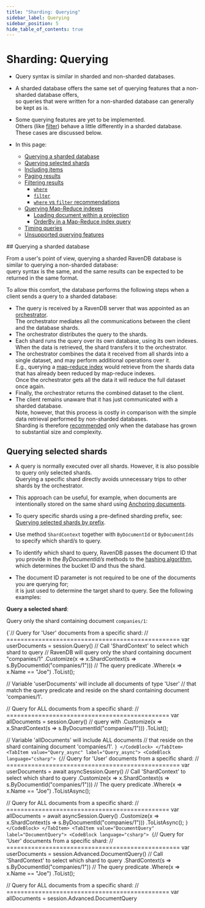 ```yaml
---
title: "Sharding: Querying"
sidebar_label: Querying
sidebar_position: 5
hide_table_of_contents: true
---
```



# Sharding: Querying
<Admonition type="note" title="Note">

* Query syntax is similar in sharded and non-sharded databases.  

* A sharded database offers the same set of querying features that a non-sharded database offers,  
  so queries that were written for a non-sharded database can generally be kept as is.  

* Some querying features are yet to be implemented.   
  Others (like [filter](../sharding/querying.mdx#filtering-results-in-a-sharded-database)) behave a little differently in a sharded database. 
  These cases are discussed below.  

* In this page:  
  * [Querying a sharded database](../sharding/querying.mdx#querying-a-sharded-database)
  * [Querying selected shards](../sharding/querying.mdx#querying-selected-shards)
  * [Including items](../sharding/querying.mdx#including-items)
  * [Paging results](../sharding/querying.mdx#paging-results)
  * [Filtering results](../sharding/querying.mdx#filtering-results)
      * [`where`](../sharding/querying.mdx#section)
      * [`filter`](../sharding/querying.mdx#section-1)
      * [`where` vs `filter` recommendations](../sharding/querying.mdx#vsrecommendations)
  * [Querying Map-Reduce indexes](../sharding/querying.mdx#querying-map-reduce-indexes)
     * [Loading document within a projection](../sharding/querying.mdx#loading-document-within-a-projection)  
     * [OrderBy in a Map-Reduce index query](../sharding/querying.mdx#orderby-in-a-map-reduce-index-query)     
  * [Timing queries](../sharding/querying.mdx#timing-queries)
  * [Unsupported querying features](../sharding/querying.mdx#unsupported-querying-features)  
  
</Admonition>
## Querying a sharded database

From a user's point of view, querying a sharded RavenDB database is similar to querying a non-sharded database:  
query syntax is the same, and the same results can be expected to be returned in the same format.  

To allow this comfort, the database performs the following steps when a client sends a query to a sharded database:  

* The query is received by a RavenDB server that was appointed as an [orchestrator](../sharding/overview.mdx#client-server-communication).  
  The orchestrator mediates all the communications between the client and the database shards.  
* The orchestrator distributes the query to the shards.  
* Each shard runs the query over its own database, using its own indexes.  
  When the data is retrieved, the shard transfers it to the orchestrator.  
* The orchestrator combines the data it received from all shards into a single dataset, and may perform additional operations over it.  
  E.g., querying a [map-reduce index](../sharding/indexing.mdx#map-reduce-indexes-on-a-sharded-database) would retrieve from the shards data that has already been reduced by map-reduce indexes.  
  Once the orchestrator gets all the data it will reduce the full dataset once again.  
* Finally, the orchestrator returns the combined dataset to the client.  
* The client remains unaware that it has just communicated with a sharded database.  
  Note, however, that this process is costly in comparison with the simple data retrieval performed by non-sharded databases.  
  Sharding is therefore [recommended](../sharding/overview.mdx#when-should-sharding-be-used) only when the database has grown to substantial size and complexity.  



## Querying selected shards

* A query is normally executed over all shards. However, it is also possible to query only selected shards.  
  Querying a specific shard directly avoids unnecessary trips to other shards by the orchestrator.

* This approach can be useful, for example, when documents are intentionally stored on the same shard using [Anchoring documents](../sharding/administration/anchoring-documents.mdx).

* To query specific shards using a pre-defined sharding prefix, see: [Querying selected shards by prefix](../sharding/administration/sharding-by-prefix.mdx#querying-selected-shards-by-prefix).
* Use method `ShardContext` together with `ByDocumentId` or `ByDocumentIds` to specify which shard/s to query.

* To identify which shard to query, RavenDB passes the document ID that you provide in the _ByDocumentId/s_ methods
  to the [hashing algorithm](../sharding/overview.mdx#how-documents-are-distributed-among-shards), which determines the bucket ID and thus the shard.

* The document ID parameter is not required to be one of the documents you are querying for;  
  it is just used to determine the target shard to query. See the following examples:  

<Admonition type="note" title="Note">

**Query a selected shard**:  

Query only the shard containing document `companies/1`:

<Tabs groupId='languageSyntax'>
<TabItem value="Query" label="Query">
<CodeBlock language="csharp">
{`// Query for 'User' documents from a specific shard:
// =================================================
var userDocuments = session.Query<User>()
     // Call 'ShardContext' to select which shard to query
     // RavenDB will query only the shard containing document "companies/1"
    .Customize(x => x.ShardContext(s => s.ByDocumentId("companies/1")))
     // The query predicate
    .Where(x => x.Name == "Joe")
    .ToList();

// Variable 'userDocuments' will include all documents of type 'User'
// that match the query predicate and reside on the shard containing document 'companies/1'.

// Query for ALL documents from a specific shard:
// ==============================================
var allDocuments = session.Query<object>() // query with <object>
    .Customize(x => x.ShardContext(s => s.ByDocumentId("companies/1")))
    .ToList();

// Variable 'allDocuments' will include ALL documents
// that reside on the shard containing document 'companies/1'.
`}
</CodeBlock>
</TabItem>
<TabItem value="Query_async" label="Query_async">
<CodeBlock language="csharp">
{`// Query for 'User' documents from a specific shard:
// =================================================
var userDocuments = await asyncSession.Query<User>()
     // Call 'ShardContext' to select which shard to query
    .Customize(x => x.ShardContext(s => s.ByDocumentId("companies/1")))
     // The query predicate
    .Where(x => x.Name == "Joe")
    .ToListAsync();

// Query for ALL documents from a specific shard:
// ==============================================
var allDocuments = await asyncSession.Query<object>()
    .Customize(x => x.ShardContext(s => s.ByDocumentId("companies/1")))
    .ToListAsync();
`}
</CodeBlock>
</TabItem>
<TabItem value="DocumentQuery" label="DocumentQuery">
<CodeBlock language="csharp">
{`// Query for 'User' documents from a specific shard:
// =================================================
var userDocuments = session.Advanced.DocumentQuery<User>()
    // Call 'ShardContext' to select which shard to query
    .ShardContext(s => s.ByDocumentId("companies/1"))
    // The query predicate
    .Where(x => x.Name == "Joe")
    .ToList();

// Query for ALL documents from a specific shard:
// ==============================================
var allDocuments = session.Advanced.DocumentQuery<object>()
    .ShardContext(s => s.ByDocumentId("companies/1"))
    .ToList();
`}
</CodeBlock>
</TabItem>
<TabItem value="DocumentQuery_async" label="DocumentQuery_async">
<CodeBlock language="csharp">
{`// Query for 'User' documents from a specific shard:
// =================================================
var userDocuments = await asyncSession.Advanced.AsyncDocumentQuery<User>()
    // Call 'ShardContext' to select which shard to query
    .ShardContext(s => s.ByDocumentId("companies/1"))
    // The query predicate
    .WhereEquals(x => x.Name, "Joe")
    .ToListAsync();

// Query for ALL documents from a specific shard:
// ==============================================
var allDocuments = await asyncSession.Advanced.AsyncDocumentQuery<object>()
    .ShardContext(s => s.ByDocumentId("companies/1"))
    .ToListAsync();
`}
</CodeBlock>
</TabItem>
<TabItem value="RQL" label="RQL">
<CodeBlock language="sql">
{`// Query for 'User' documents from a specific shard:
// ================================================
from "Users"
where Name == "Joe"
{ "__shardContext": "companies/1" }

// Query for ALL documents from a specific shard:
// ==============================================
from @all_docs
where Name == "Joe"
{ "__shardContext": "companies/1" }
`}
</CodeBlock>
</TabItem>
</Tabs>

</Admonition>
<Admonition type="note" title="Note">

**Query selected shards**:  

Query only the shards containing documents `companies/2` and `companies/3`:  

<Tabs groupId='languageSyntax'>
<TabItem value="Query" label="Query">
<CodeBlock language="csharp">
{`// Query for 'User' documents from the specified shards:
// =====================================================
var userDocuments = session.Query<User>()
     // Call 'ShardContext' to select which shards to query
     // RavenDB will query only the shards containing documents "companies/2" & "companies/3"
    .Customize(x => x.ShardContext(s => s.ByDocumentIds(new[] { "companies/2", "companies/3" })))
     // The query predicate
    .Where(x => x.Name == "Joe")
    .ToList();

// Variable 'userDocuments' will include all documents of type 'User' that match the query predicate
// and reside on either the shard containing document 'companies/2'
// or the shard containing document 'companies/3'.

// To get ALL documents from the designated shards instead of just 'User' documents,
// query with \`session.Query<object>\`.
`}
</CodeBlock>
</TabItem>
<TabItem value="Query_async" label="Query_async">
<CodeBlock language="csharp">
{`// Query for 'User' documents from the specified shards:
// =====================================================
var userDocuments = await asyncSession.Query<User>()
     // Call 'ShardContext' to select which shards to query
    .Customize(x => x.ShardContext(s => s.ByDocumentIds(new[] { "companies/2", "companies/3" })))
     // The query predicate
    .Where(x => x.Name == "Joe")
    .ToListAsync();
`}
</CodeBlock>
</TabItem>
<TabItem value="DocumentQuery" label="DocumentQuery">
<CodeBlock language="csharp">
{`// Query for 'User' documents from the specified shards:
// =====================================================
var userDocuments = session.Advanced.DocumentQuery<User>()
     // Call 'ShardContext' to select which shards to query
    .ShardContext(s => s.ByDocumentIds(new[] {"companies/2", "companies/3"}))
     // The query predicate
    .Where(x => x.Name == "Joe")
    .ToList();
`}
</CodeBlock>
</TabItem>
<TabItem value="DocumentQuery_async" label="DocumentQuery_async">
<CodeBlock language="csharp">
{`// Query for 'User' documents from the specified shards:
// =====================================================
var userDocuments = await asyncSession.Advanced.AsyncDocumentQuery<User>()
     // Call 'ShardContext' to select which shards to query
    .ShardContext(s => s.ByDocumentIds(new[] {"companies/2", "companies/3"}))
     // The query predicate
    .WhereEquals(x => x.Name, "Joe")
    .ToListAsync();
`}
</CodeBlock>
</TabItem>
<TabItem value="RQL" label="RQL">
<CodeBlock language="sql">
{`// Query for 'User' documents from the specified shards:
// =====================================================
from "Users"
where Name == "Joe"
{ "__shardContext" : ["companies/2", "companies/3"] }

// Query for ALL documents from the specified shards:
// ==================================================
from @all_docs
where Name == "Joe"
{ "__shardContext" : ["companies/2", "companies/3"] }
`}
</CodeBlock>
</TabItem>
</Tabs>

</Admonition>



## Including items

* **Including** items by a query or an index **will** work even if the included item resides on another shard.  
  If the requested item is not located on this shard, the orchestrator will fetch it from the shard where it is located.  

* Note that this process will cost an extra travel to the shard that hosts the requested item.



## Paging results

From the client's point of view, [paging](../indexes/querying/paging.mdx) is conducted similarly in sharded and non-sharded databases,  
and the same API is used to define page size and retrieve selected pages.

Under the hood, however, performing paging in a sharded database entails some overhead since the orchestrator is required to load
the requested data **from each shard** and sort the retrieved results before handing the selected page to the client.

For example, let's compare what happens when we load the 8th page (with a page size of 100) from a non-sharded and a sharded database:  

<Tabs groupId='languageSyntax'>
<TabItem value="Query" label="Query">
<CodeBlock language="csharp">
{`IList<Product> results = session
    .Query<Product, Products_ByUnitsInStock>()
    .Statistics(out QueryStatistics stats) // fill query statistics
    .Where(x => x.UnitsInStock > 10)
    .Skip(700) // skip the first 7 pages (700 results)
    .Take(100) // get pages 701-800
    .ToList();

long totalResults = stats.TotalResults;
`}
</CodeBlock>
</TabItem>
<TabItem value="DocumentQuery" label="DocumentQuery">
<CodeBlock language="csharp">
{`IList<Product> results = session
    .Advanced
    .DocumentQuery<Product, Products_ByUnitsInStock>()
    .Statistics(out QueryStatistics stats) // fill query statistics
    .WhereGreaterThan(x => x.UnitsInStock, 10)
    .Skip(700) // skip the first 7 pages (700 results)
    .Take(100) // get pages 701-800
    .ToList();

long totalResults = stats.TotalResults;
`}
</CodeBlock>
</TabItem>
<TabItem value="Index" label="Index">
<CodeBlock language="csharp">
{`public class Products_ByUnitsInStock : AbstractIndexCreationTask<Product>
{
    public Products_ByUnitsInStock()
    {
        Map = products => from product in products
                          select new
                          {
                              UnitsInStock = product.UnitsInStock
                          };
    }
}
`}
</CodeBlock>
</TabItem>
</Tabs>

* When the database is **Not sharded** the server would:  
  * Skip 7 pages.  
  * Hand page 8 to the client (results 701 to 800).

* When the database is **Sharded** the orchestrator would:  
  * Load 8 pages (sorted by modification order) from each shard.  
  * Sort the retrieved results (in a 3-shard database, for example, the orchestrator would sort 2400 results).  
  * Skip 7 pages (of 24).  
  * Hand page 8 to the client (results 701 to 800).

<Admonition type="note" title="Note">
The shards sort the data by modification order before sending it to the orchestrator.  
For example, if a shard is required to send 800 results to the orchestrator,
the first result will be the most recently modified document, while the last result will be the document modified first.
</Admonition>



## Filtering results

* Data can be filtered using the [where](../indexes/querying/filtering.mdx#where) 
  and [filter](../indexes/querying/exploration-queries.mdx#filter) keywords on both non-sharded and sharded databases.  

* There **are**, however, differences in the behavior of these commands on sharded and non-sharded databases.  
  This section explains these differences.  
### `where`

`where` is RavenDB's basic filtering command.  
It is used by the server to restrict data retrieval from the database to only those items that match given conditions.  

* **On a non-sharded database**  
  When a query that applies `where` is executed over a non-sharded database,  
  the filtering applies to the **entire** database.

    To find only the most successful products, we can easily run a query such as:  
<TabItem value="json" label="json">
<CodeBlock language="json">
{`from index 'Products/Sales'
where TotalSales >= 5000
`}
</CodeBlock>
</TabItem>
    
    This will retrieve only the documents of products that were sold at least 5000 times.

* **On a sharded database**:  
  When a query that includes a `where` clause is sent to a sharded database,  
  filtering is applied **per-shard**, over each shard's database.

    This presents us with the following problem:  
    The filtering that runs on each shard takes into account only the data present on that shard.  
    If a certain product was sold 4000 times on each shard, the query demonstrated
    above will filter this product out on each shard, even though its total sales far exceed 5000.

    To solve this problem, the role of the `filter` command is [altered on sharded databases](../sharding/querying.mdx#section-1).  

    <Admonition type="note" title="Note">
    Using `where` raises no problem and is actually [recommended](../sharding/querying.mdx#vs--recommendations)
    when the filtering is done [over a GroupBy field](../sharding/querying.mdx#orderby-in-a-map-reduce-index).  
    </Admonition>
### `filter`

The `filter` command is used when we want to scan data that has already been retrieved from the database but is still on the server.  

* **On a non-sharded database**  
  When a query that includes a `filter` clause is sent to a non-sharded database its main usage is as an [exploration query](../indexes/querying/exploration-queries.mdx): 
  an additional layer of filtering that scans the entire retrieved dataset without creating an index that would then have to be maintained.  

     We consider exploration queries one-time operations and use them cautiously because scanning the entire retrieved dataset may take a high toll on resources.  

* **On a sharded database**:  
  When a query that includes a `filter` clause is sent to a sharded database:  
   * The `filter` clause is omitted from the query.  
     All data is retrieved from the shards to the orchestrator.  
   * The `filter` clause is executed on the orchestrator machine over the entire retrieved dataset.  
   
     **On the Cons side**,  
     a huge amount of data may be retrieved from the database and then scanned by the filtering condition.  

     **On the Pros side**,  
     this mechanism allows us to filter data using [computational fields](../sharding/querying.mdx#orderby-in-a-map-reduce-index) as we do over a non-sharded database.  
     The below query, for example, will indeed return all the products that were sold at least 5000 times,  
     no matter how their sales are divided between the shards.  
<TabItem value="json" label="json">
<CodeBlock language="json">
{`from index 'Products/Sales'
filter TotalSales >= 5000
`}
</CodeBlock>
</TabItem>

    <Admonition type="note" title="Note">
    The results volume retrieved from the shards can be decreased (when it makes sense as part of the query)  
    by applying `where` [over a GroupBy field](../sharding/querying.mdx#orderby-in-a-map-reduce-index) before calling `filter`.  
    </Admonition>
### `where`&nbsp;vs&nbsp;`filter`&nbsp;recommendations

As using `filter` may (unless `where` is also used) cause the retrieval and scanning of a substantial amount of data,  
it is recommended to use`filter` cautiously and restrict its operation wherever needed.

* Prefer `where` over `filter` when the query is executed over a [GroupBy](../sharding/querying.mdx#orderby-in-a-map-reduce-index) field.
* Prefer `filter` over `where` when the query is executed over  a conditional query field like [Total or Sum](../sharding/querying.mdx#orderby-in-a-map-reduce-index) field.
* When using `filter`, set a [limit](../indexes/querying/exploration-queries.mdx#usage) if possible.
* When `filter` is needed, use `where` first to minimize the dataset that needs to be transferred from the shards to the orchestrator and scanned by `filter` over the orchestrator machine. 
  E.g. -  
<TabItem value="json" label="json">
<CodeBlock language="json">
{`from index 'Products/Sales'
where Category = 'categories/7-A'
filter TotalSales >= 5000
`}
</CodeBlock>
</TabItem>



## Querying Map-Reduce indexes

### Loading document within a projection

[Loading a document within a Map-Reduce projection](../indexes/querying/projections.mdx#example-viii---projection-using-a-loaded-document) 
is **not supported** in a sharded database.  

When attempting to load a document from a Map-Reduce projection, the database will respond with a `NotSupportedInShardingException`, 
specifying that "Loading a document inside a projection from a Map-Reduce index isn't supported."

Unlike Map-Reduce index projections, projections of queries that use no index and projections of Map indexes can load a document, 
[provided that the document is on this shard](../sharding/querying.mdx#unsupported-querying-features).  

| Projection                  | Can load Document   | Condition                     |
|-----------------------------|---------------------|-------------------------------|
| Query projection            | Yes                 | The document is on this shard |
| Map index projection        | Yes                 | The document is on this shard |
| Map-Reduce index projection | No                  |                               |

### OrderBy in a Map-Reduce index query

Similar to its behavior under a non-sharded database, [OrderBy](../indexes/querying/sorting.mdx) is used in an index query or a dynamic query to sort the retrieved dataset by a given order.  

But under a sharded database, when `OrderBy` is used in a Map-Reduce index and [limit](../indexes/querying/paging.mdx#example-ii---basic-paging) 
is applied to restrict the number of retrieved results, there are scenarios in which **all** the results will still be retrieved from all shards.  
To understand how this can happen, let's run a few queries over this Map-Reduce index:  

<TabItem value="map-reduce-index" label="map-reduce-index">
<CodeBlock language="csharp">
{`Reduce = results =>
    from result in results
    group result by result.Name
    into g
    select new Result
    \{
        // Group-by field (reduce key)
        Name = g.Key,
        // Computation field
        Sum = g.Sum(x => x.Sum)
    \};
`}
</CodeBlock>
</TabItem>

* The first query sorts the results using `OrderBy` without setting any limit.  
  This will load **all** matching results from all shards (just like this query would load all matching results from a non-sharded database).  
<TabItem value="OrderBy_with-no-limit" label="OrderBy_with-no-limit">
<CodeBlock language="csharp">
{`var queryResult = session.Query<UserMapReduce.Result, UserMapReduce>()
        .OrderBy(x => x.Name)
        .ToList();
`}
</CodeBlock>
</TabItem>
  
* The second query sorts the results by one of the `GroupBy` fields, `Name`, and sets a limit to restrict the retrieved dataset to 3 results.  
  This **will** restrict the retrieved dataset to the set limit.  
<TabItem value="OrderBy_with-limit" label="OrderBy_with-limit">
<CodeBlock language="csharp">
{`var queryResult = session.Query<UserMapReduce.Result, UserMapReduce>()
        .OrderBy(x => x.Name)
        .Take(3) // this limit will apply while retrieving the items
        .ToList();
`}
</CodeBlock>
</TabItem>
  
* The third query sorts the results **not** by a `GroupBy` field but by a field that computes a sum from retrieved values. 
  This will retrieve **all** the results from all shards regardless of the set limit, perform the computation over them all, 
  and only then sort them and provide us with just the number of results we requested.  
<TabItem value="compute-sum-by-retrieved-results" label="compute-sum-by-retrieved-results">
<CodeBlock language="csharp">
{`var queryResult = session.Query<UserMapReduce.Result, UserMapReduce>()
        .OrderBy(x => x.Sum)
        .Take(3) // this limit will only apply after retrieving all items
        .ToList();
`}
</CodeBlock>
</TabItem>
    
  <Admonition type="note" title="Note">
  Note that retrieving all the results from all shards, either by setting no limit or by setting a limit based on a computation as demonstrated above, 
  may cause the retrieval of a large amount of data and extend memory, CPU, and bandwidth usage.  
  </Admonition>



## Timing queries

* The duration of queries and query parts (e.g. optimization or execution time) can be measured using API or Studio.

* In a sharded database, the timings for each part will be provided __per shard__.

* Timing is disabled by default, to avoid the measuring overhead.  
  It can be enabled per query by adding `include timings()` to an RQL query or calling [`Timings()`](../client-api/session/querying/debugging/query-timings.mdx#syntax) 
  in your query code, as explained in [include query timings](../client-api/session/querying/debugging/query-timings.mdx).

* To view the query timings in the Studio, open the [Query View](../studio/database/queries/query-view.mdx),  
  run an RQL query with `include timings()`, and open the __Timings tab__.

!["Timing Shards Querying"](./assets/querying_timing.png)

1. **Textual view** of query parts and their duration.  
   Point the mouse cursor at captions to display timing properties in the graphical view on the right.  
2. **Per-shard Timings**  
3. **Graphical View**  
   Point the mouse cursor at graph sections to display query parts duration:  
    **A**. Shard #0 overall query time  
    **B**. Shard #0 optimization period  
    **C**. Shard #0 query period  
    **D**. Shard #0 staleness period  



## Unsupported querying features

Querying features that are not supported or not yet implemented on sharded databases include:  

* **Loading a document that resides on another shard**  
  An [index](../sharding/indexing.mdx#unsupported-indexing-features) or a query can only load a document if it resides on the same shard.  
  Loading a document that resides on a different shard will return _null_ instead of the loaded document.

* **Loading a document within a map-reduce projection**  
  Read more about this topic [above](../sharding/querying.mdx#projection).  

* **Streaming Map-Reduce results**  
  [Streaming](../client-api/session/querying/how-to-stream-query-results.mdx#stream-an-index-query) 
  map-reduce results is not supported in a sharded database.  

* **Querying with a limit is not supported in patch/delete by query operations**  
  Attempting to set a [limit](../client-api/session/querying/what-is-rql.mdx#limit) when executing 
  [PatchByQueryOperation](../client-api/operations/patching/set-based.mdx#sending-a-patch-request) or [DeleteByQueryOperation](../client-api/operations/common/delete-by-query.mdx)  
  will throw a `NotSupportedInShardingException` exception.  

* **Querying for similar documents with _MoreLikeThis_**  
  Method [MoreLikeThis](../client-api/session/querying/how-to-use-morelikethis.mdx) is not supported in a sharded database.  



